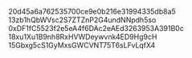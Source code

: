 20d45a6a762535700ce9e0b216e31994335db8a5
13zb1hQbWVsc2S7ZTZnP2G4undNNpdh5so
0xDF1fC5523f2e5eA4f6DAc2eAEd3263953A391B0c
18xu1Xu1B9nh8RxHVWDeywvnk4ED9Hg9cH
15Gbxg5cS1GyMxsGWCVNT75T6sLFvLqfX4
